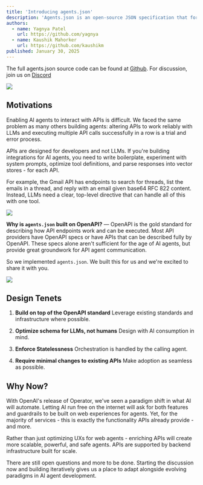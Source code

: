 ```yaml
---
title: 'Introducing agents.json'
description: 'Agents.json is an open-source JSON specification that formally describes contracts for API and AI agent interactions, built on top of the OpenAPI standard.'
authors:
  - name: Yagnya Patel
    url: https://github.com/yagnya
  - name: Kaushik Mahorker
    url: https://github.com/kaushikm
published: January 30, 2025
---
```


The full agents.json source code can be found at [Github](https://github.com/wild-card-ai/agents-json). For discussion, join us on [Discord](https://discord.gg/7AP6wSkVtQ)

![](/static/LlmWorksDiagram.png)

## Motivations

Enabling AI agents to interact with APIs is difficult. We faced the same problem as many others building agents: altering APIs to work reliably with LLMs and executing multiple API calls successfully in a row is a trial and error process.

APIs are designed for developers and not LLMs. If you're building integrations for AI agents, you need to write boilerplate, experiment with system prompts, optimize tool definitions, and parse responses into vector stores - for each API. 

For example, the Gmail API has endpoints to search for threads, list the emails in a thread, and reply with an email given base64 RFC 822 content. Instead, LLMs need a clear, top-level directive that can handle all of this with one tool.

![](/static/TraditionalFlowDiagram.png)

**Why is `agents.json` built on OpenAPI?** — OpenAPI is the gold standard for describing how API endpoints work and can be executed. Most API providers have OpenAPI specs or have APIs that can be described fully by OpenAPI. These specs alone aren't sufficient for the age of AI agents, but provide great groundwork for API agent communication.

So we implemented `agents.json`. We built this for us and we're excited to share it with you.

![](/static/AirgapFlowDiagram.png)

## Design Tenets

1. **Build on top of the OpenAPI standard**
   Leverage existing standards and infrastructure where possible.

3. **Optimize schema for LLMs, not humans**
   Design with AI consumption in mind.

4. **Enforce Statelessness**
   Orchestration is handled by the calling agent.

5. **Require minimal changes to existing APIs**
   Make adoption as seamless as possible.

## Why Now?

With OpenAI's release of Operator, we've seen a paradigm shift in what AI will automate. Letting AI run free on the internet will ask for both features and guardrails to be built on web experiences for agents. Yet, for the majority of services - this is exactly the functionality APIs already provide - and more. 

Rather than just optimizing UXs for web agents - enriching APIs will create more scalable, powerful, and safe agents. APIs are supported by backend infrastructure built for scale. 

There are still open questions and more to be done. Starting the discussion now and building iteratively gives us a place to adapt alongside evolving paradigms in AI agent development. 

